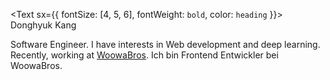 <Text sx={{ fontSize: [4, 5, 6], fontWeight: `bold`, color: `heading` }}>
  Donghyuk Kang
</Text>

Software Engineer. I have interests in Web development and deep learning. 
Recently, working at [WoowaBros](https://woowabros.github.io/).
Ich bin Frontend Entwickler bei WoowaBros.
